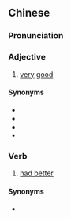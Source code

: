 {{also|顶好}}
==Chinese==
{{zh-forms|s=顶好}}

===Pronunciation===
{{zh-pron
|m=dǐnghǎo
|c=ding2 hou2
|mn=téng-hó
|cat=a
}}

===Adjective===
{{zh-adj}}

# {{lb|zh|slang}} [[very]] [[good]]

====Synonyms====
* {{zh-l|很好}}
* {{zh-l|挺好}}
* {{zh-l|超好}}
* {{zh-l|蠻好}}

===Verb===
{{zh-verb}}

# [[had better]]

====Synonyms====
* {{zh-l|最好}}